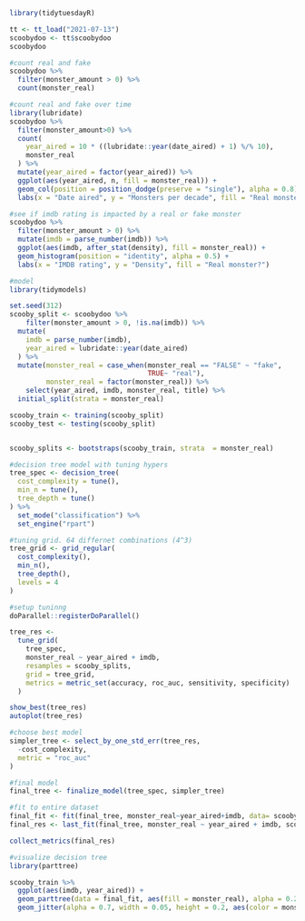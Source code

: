 ```r
library(tidytuesdayR)

tt <- tt_load("2021-07-13")
scoobydoo <- tt$scoobydoo
scoobydoo


```

```r
#count real and fake
scoobydoo %>%
  filter(monster_amount > 0) %>%
  count(monster_real) 

#count real and fake over time
library(lubridate)
scoobydoo %>% 
  filter(monster_amount>0) %>% 
  count(
    year_aired = 10 * ((lubridate::year(date_aired) + 1) %/% 10),
    monster_real
  ) %>% 
  mutate(year_aired = factor(year_aired)) %>%
  ggplot(aes(year_aired, n, fill = monster_real)) +
  geom_col(position = position_dodge(preserve = "single"), alpha = 0.8) +
  labs(x = "Date aired", y = "Monsters per decade", fill = "Real monster?")
```

```r
#see if imdb rating is impacted by a real or fake monster
scoobydoo %>%
  filter(monster_amount > 0) %>%
  mutate(imdb = parse_number(imdb)) %>%
  ggplot(aes(imdb, after_stat(density), fill = monster_real)) +
  geom_histogram(position = "identity", alpha = 0.5) +
  labs(x = "IMDB rating", y = "Density", fill = "Real monster?")
```

```r
#model
library(tidymodels)

set.seed(312)
scooby_split <- scoobydoo %>% 
    filter(monster_amount > 0, !is.na(imdb)) %>%
  mutate(
    imdb = parse_number(imdb),
    year_aired = lubridate::year(date_aired)
  ) %>%
  mutate(monster_real = case_when(monster_real == "FALSE" ~ "fake",
                                  TRUE~ "real"),
         monster_real = factor(monster_real)) %>% 
    select(year_aired, imdb, monster_real, title) %>%
  initial_split(strata = monster_real)

scooby_train <- training(scooby_split)
scooby_test <- testing(scooby_split)


scooby_splits <- bootstraps(scooby_train, strata  = monster_real)

```

```r
#decision tree model with tuning hypers
tree_spec <- decision_tree(
  cost_complexity = tune(),
  min_n = tune(),
  tree_depth = tune()
) %>% 
  set_mode("classification") %>% 
  set_engine("rpart")
```

```r
#tuning grid. 64 differnet combinations (4^3)
tree_grid <- grid_regular(
  cost_complexity(),
  min_n(),
  tree_depth(),
  levels = 4
)

```

```r
#setup tuninng
doParallel::registerDoParallel()

tree_res <-
  tune_grid(
    tree_spec,
    monster_real ~ year_aired + imdb,
    resamples = scooby_splits,
    grid = tree_grid,
    metrics = metric_set(accuracy, roc_auc, sensitivity, specificity)
  )

show_best(tree_res)
autoplot(tree_res)
```

```r
#choose best model
simpler_tree <- select_by_one_std_err(tree_res,
  -cost_complexity,
  metric = "roc_auc"
)

#final model
final_tree <- finalize_model(tree_spec, simpler_tree)
```

```r
#fit to entire dataset
final_fit <- fit(final_tree, monster_real~year_aired+imdb, data= scooby_train)
final_res <- last_fit(final_tree, monster_real ~ year_aired + imdb, scooby_split)

collect_metrics(final_res)
```

```r
#visualize decision tree
library(parttree)

scooby_train %>%
  ggplot(aes(imdb, year_aired)) +
  geom_parttree(data = final_fit, aes(fill = monster_real), alpha = 0.2) +
  geom_jitter(alpha = 0.7, width = 0.05, height = 0.2, aes(color = monster_real))
```










